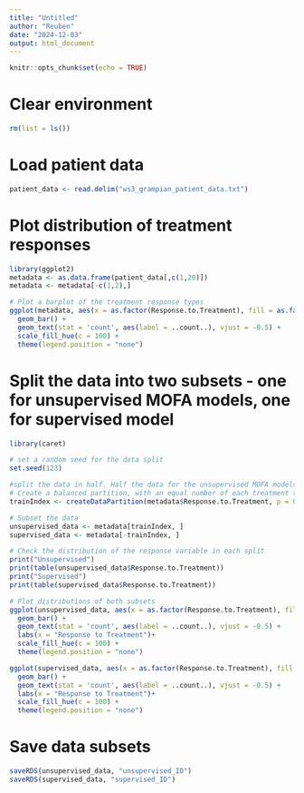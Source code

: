 ---
title: "Untitled"
author: "Reuben"
date: "2024-12-03"
output: html_document
---

```{r setup, include=FALSE}
knitr::opts_chunk$set(echo = TRUE)
```

# Clear environment
```{r}
rm(list = ls())
```

# Load patient data
```{r}
patient_data <- read.delim("ws3_grampian_patient_data.txt")
```

# Plot distribution of treatment responses
```{r}
library(ggplot2)
metadata <- as.data.frame(patient_data[,c(1,20)])
metadata <- metadata[-c(1,2),]

# Plot a barplot of the treatment response types
ggplot(metadata, aes(x = as.factor(Response.to.Treatment), fill = as.factor(Response.to.Treatment))) +
  geom_bar() +
  geom_text(stat = 'count', aes(label = ..count..), vjust = -0.5) +
  scale_fill_hue(c = 100) +
  theme(legend.position = "none")
```
# Split the data into two subsets - one for unsupervised MOFA models, one for supervised model
```{r}
library(caret)

# set a random seed for the data split
set.seed(123)

#split the data in half. Half the data for the unsupervised MOFA models and half for the supervised model.
# Create a balanced partition, with an equal number of each treatment type in each split
trainIndex <- createDataPartition(metadata$Response.to.Treatment, p = 0.5, list = FALSE, times = 1)

# Subset the data
unsupervised_data <- metadata[trainIndex, ]
supervised_data <- metadata[-trainIndex, ]

# Check the distribution of the response variable in each split
print("Unsupervised")
print(table(unsupervised_data$Response.to.Treatment))
print("Supervised")
print(table(supervised_data$Response.to.Treatment))

# Plot distributions of both subsets
ggplot(unsupervised_data, aes(x = as.factor(Response.to.Treatment), fill = as.factor(Response.to.Treatment))) +
  geom_bar() +
  geom_text(stat = 'count', aes(label = ..count..), vjust = -0.5) +
  labs(x = "Response to Treatment")+
  scale_fill_hue(c = 100) +
  theme(legend.position = "none")

ggplot(supervised_data, aes(x = as.factor(Response.to.Treatment), fill = as.factor(Response.to.Treatment))) +
  geom_bar() +
  geom_text(stat = 'count', aes(label = ..count..), vjust = -0.5) +
  labs(x = "Response to Treatment")+
  scale_fill_hue(c = 100) +
  theme(legend.position = "none")
```

# Save data subsets
```{r}
saveRDS(unsupervised_data, "unsupervised_ID")
saveRDS(supervised_data, "supervised_ID")
```

